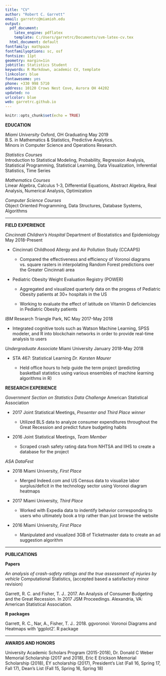 ```yaml
---
title: "CV"
author: "Robert C. Garrett"
email: garretrc@miamioh.edu
output:
  pdf_document:
    latex_engine: pdflatex
    template: C:/Users/garretrc/Documents/svm-latex-cv.tex
  html_document: default
fontfamily: mathpazo
fontfamilyoptions: sc, osf
fontsize: 11pt
geometry: margin=1in
jobtitle: Statistics Student
keywords: R Markdown, academic CV, template
linkcolor: blue
fontawesome: yes
phone: +330 998 5710
address: 10120 Crows Nest Cove, Aurora OH 44202
updated: no
urlcolor: blue
web: garretrc.github.io
---
```


```r
knitr::opts_chunk$set(echo = TRUE)
```

\vspace{4mm}

**EDUCATION**  

*Miami University* Oxford, OH \hfill Graduating May 2019  
B.S. in Mathematics & Statistics, Predictive Analytics.  
Minors in Computer Science and Operations Research.

*Statistics Courses*  
Introduction to Statistical Modeling, Probability, Regression Analysis, Statistical Programming, Statistical Learning, Data Visualization, Inferential Statistics, Time Series

*Mathematics Courses*  
Linear Algebra, Calculus 1-3, Differential Equations, Abstract Algebra, Real Analysis, Numerical Analysis, Optimization

*Computer Science Courses*  
Object Oriented Programming, Data Structures, Database Systems, Algorithms

***


**FIELD EXPERIENCE**

*Cincinnati Children's Hospital* Department of Biostatistics and Epidemiology \hfill May 2018-Present

- Cincinnati Childhood Allergy and Air Pollution Study (CCAAPS)

    + Compared the effectiveness and efficiency of Voronoi diagrams vs. square rasters in interpolating Random Forest predictions over the Greater Cincinnati area

- Pediatric Obesity Weight Evaluation Registry (POWER)

    + Aggregated and visualized quarterly data on the progess of Pediatric Obesity patients at 30+ hospitals in the US

    + Working to evaluate the effect of latitude on Vitamin D deficiencies in Pediatric Obesity patients
    
*IBM* Research Triangle Park, NC \hfill May 2017-May 2018  

- Integrated cognitive tools such as Watson Machine Learning, SPSS modeler, and R into blockchain networks in order to provide real-time analysis to users

*Undergraduate Associate* Miami University \hfill January 2018-May 2018

- STA 467: Statistical Learning *Dr. Karsten Maurer*

    + Held office hours to help guide the term project (predicting basketball statistics using various ensembles of machine learning algorithms in R)

\newpage

**RESEARCH EXPERIENCE**

*Government Section on Statistics Data Challenge* American Statistical Association

- 2017 Joint Statistical Meetings, *Presenter and Third Place winner*

    + Utilized BLS data to analyze consumer expenditures throughout the Great Recession and predict future budgeting habits

- 2016 Joint Statistical Meetings, *Team Member*

    + Scraped crash safety rating data from NHTSA and IIHS to create a database for the project

*ASA DataFest*

- 2018 Miami University, *First Place*

    + Merged Indeed.com and US Census data to visualize labor surplus/deficit in the technology sector using Voronoi diagram heatmaps

- 2017 Miami University, *Third Place*

    + Worked with Expedia data to indentify behavior corresponding to users who ultimately book a trip rather than just browse the website

- 2016 Miami University, *First Place*

    + Manipulated and visualized 3GB of Ticketmaster data to create an ad suggestion algorithm

***

**PUBLICATIONS**

**Papers**

*An analysis of crash-safety ratings and the true assessment of injuries by vehicle* Computational Statistics, (accepted based a satisfactory minor revision)

Garrett, R. C. and Fisher, T. J.. 2017. An Analysis of Consumer Budgeting and the Great Recession. In 2017 JSM Proceedings. Alexandria, VA: American Statistical Association.

**R packages**

Garrett, R. C., Nar, A., Fisher, T. J.. 2018.  ggvoronoi: Voronoi Diagrams and Heatmaps with 'ggplot2'. R package

***

**AWARDS AND HONORS**

University Academic Scholars Program (2015-2018), Dr. Donald C Weber Memorial Scholarship (2017 and 2018), Eric E Erickson Memorial Scholarship (2018), EY scholarship (2017), President's List (Fall 16, Spring 17, Fall 17), Dean's List (Fall 15, Spring 16, Spring 18)
